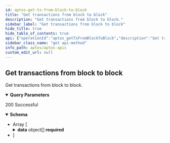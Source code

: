 ```yaml
---
id: aptos-get-tx-from-block-to-block
title: "Get transactions from block to block"
description: "Get transactions from block to block."
sidebar_label: "Get transactions from block to block"
hide_title: true
hide_table_of_contents: true
api: {"operationId":"aptos_getTxFromBlockToBlock","description":"Get transactions from block to block.","parameters":[{"name":"from_block","required":true,"in":"query","description":"The minimum block number from which to get the transfers","example":999,"schema":{"type":"number"}},{"name":"to_block","required":true,"in":"query","description":"The maximum block number from which to get the transfers","example":1000,"schema":{"type":"number"}},{"name":"limit","required":false,"in":"query","description":"Number of item displayed per page, default: 10","schema":{"type":"number"}},{"name":"offset","required":false,"in":"query","description":"Number of skipped item, default: 0","schema":{"type":"number"}}],"responses":{"200":{"description":"200 Successful","content":{"application/json":{"schema":{"type":"array","items":{"type":"object","properties":{"data":{"description":"Array of documents","type":"array","items":{"type":"object","properties":{"blockHeight":{"type":"number","example":1,"description":"blockHeight"},"blockTime":{"format":"date-time","type":"string","example":"2023-06-14 14:14:42.380","description":"blockTime"},"timestamp":{"type":"number","example":1,"description":"timestamp"},"version":{"type":"number","example":1,"description":"version"},"type":{"type":"string","example":"block_metadata_transaction","description":"type"},"hash":{"type":"string","example":"0xbf3d139d0bbe68f1db6d393b135c2ed12ab5ec1635f08b26994180d1e6434dd1","description":"hash"},"sender":{"type":"string","example":"0xe0a2Bd4258D2768837BAa26A28fE71Dc079f84c7","description":"sender"},"sentTo":{"type":"string","example":"0x8b24Eb4E6aAe906058242D83e51fB077370c4720","description":"sentTo"},"function":{"type":"string","example":"function","description":"function"},"amount":{"type":"number","example":1,"description":"amount"},"gas":{"type":"number","example":1,"description":"gas"},"logs":{"description":"The logs of the transaction","type":"array","items":{"type":"object","properties":{"blockHeight":{"type":"number","example":48569766,"description":"blockHeight"},"blockTime":{"format":"date-time","type":"string","example":"2023-06-13 18:17:09.819","description":"blockTime"},"timestamp":{"type":"number","example":1686655029819390,"description":"timestamp"},"txVersion":{"type":"number","example":125033617,"description":"txVersion"},"txHash":{"type":"string","example":"0xdf4b0d8b621cd39e3d3dc4e24f82f0ad045014653aa0ccee9256810e1db3c8ef","description":"txHash"},"txType":{"type":"string","example":"block_metadata_transaction","description":"txType"},"creationNumber":{"type":"number","example":3,"description":"creationNumber"},"accountAddress":{"type":"string","example":"0xb723f7fb05992065f97b0562bf5a6eac95f6044134efd2ee2bf95607eb1942c7","description":"accountAddress"},"sequenceNumber":{"type":"number","example":17,"description":"sequenceNumber"},"type":{"type":"string","example":"0x1::coin::WithdrawEvent","description":"type"},"eventIndex":{"type":"number","example":1,"description":"eventIndex"},"amount":{"type":"number","example":4441891,"description":"amount","nullable":true},"moduleName":{"type":"string","example":"0x6173736574","description":"moduleName","nullable":true},"structName":{"type":"string","example":"0x6173736574","description":"structName","nullable":true},"data":{"type":"string","example":"{\"amount\": \"11385\"}","description":"data"}},"required":["blockHeight","blockTime","timestamp","txVersion","txHash","txType","creationNumber","accountAddress","sequenceNumber","type","eventIndex","amount","moduleName","structName","data"],"title":"LogResponseDto"}}},"required":["blockHeight","blockTime","timestamp","version","type","hash","sender","sentTo","function","amount","gas","logs"],"title":"TransactionResponseDto"}}},"required":["data"],"title":"ListTransactionResponseDto"}}}}}},"tags":["Get transactions"],"security":[{"apiKey":[]}],"method":"get","path":"/v1/transactions/txFromBlockToBlock","servers":[{"url":"https://aptos-mainnet-api.blocklens.io","description":"Aptos Mainnet Dev Server"}],"securitySchemes":{"bearer":{"scheme":"bearer","bearerFormat":"JWT","type":"http"},"basic":{"type":"http","scheme":"basic"},"apiKey":{"type":"apiKey","name":"X-API-KEY","in":"header"}},"info":{"title":"APTOS APIs","description":"Swagger documentation","version":"1.0.0","contact":{}},"postman":{"name":"Get transactions from block to block","description":{"content":"Get transactions from block to block.","type":"text/plain"},"url":{"path":["v1","transactions","txFromBlockToBlock"],"host":["{{baseUrl}}"],"query":[{"disabled":false,"description":{"content":"(Required) The minimum block number from which to get the transfers","type":"text/plain"},"key":"from_block","value":""},{"disabled":false,"description":{"content":"(Required) The maximum block number from which to get the transfers","type":"text/plain"},"key":"to_block","value":""},{"disabled":false,"description":{"content":"Number of item displayed per page, default: 10","type":"text/plain"},"key":"limit","value":""},{"disabled":false,"description":{"content":"Number of skipped item, default: 0","type":"text/plain"},"key":"offset","value":""}],"variable":[]},"header":[{"key":"Accept","value":"application/json"}],"method":"GET","auth":{"type":"apikey","apikey":[{"type":"any","value":"X-API-KEY","key":"key"},{"type":"any","value":"<API Key>","key":"value"},{"type":"any","value":"header","key":"in"}]}}}
sidebar_class_name: "get api-method"
info_path: aptos/aptos-apis
custom_edit_url: null
---
```



## Get transactions from block to block



Get transactions from block to block.

<details style={{"marginBottom":"1rem"}} data-collapsed={false} open={true}><summary style={{}}><strong>Query Parameters</strong></summary><div><ul><ParamsItem className={"paramsItem"} param={{"name":"from_block","required":true,"in":"query","description":"The minimum block number from which to get the transfers","example":999,"schema":{"type":"number"}}}></ParamsItem><ParamsItem className={"paramsItem"} param={{"name":"to_block","required":true,"in":"query","description":"The maximum block number from which to get the transfers","example":1000,"schema":{"type":"number"}}}></ParamsItem><ParamsItem className={"paramsItem"} param={{"name":"limit","required":false,"in":"query","description":"Number of item displayed per page, default: 10","schema":{"type":"number"}}}></ParamsItem><ParamsItem className={"paramsItem"} param={{"name":"offset","required":false,"in":"query","description":"Number of skipped item, default: 0","schema":{"type":"number"}}}></ParamsItem></ul></div></details><div><ApiTabs><TabItem label={"200"} value={"200"}><div>

200 Successful

</div><div><MimeTabs schemaType={"response"}><TabItem label={"application/json"} value={"application/json"}><SchemaTabs><TabItem label={"Schema"} value={"Schema"}><details style={{}} data-collapsed={false} open={true}><summary style={{"textAlign":"left"}}><strong>Schema</strong></summary><div style={{"textAlign":"left","marginLeft":"1rem"}}></div><ul style={{"marginLeft":"1rem"}}><li><div style={{"fontSize":"var(--ifm-code-font-size)","opacity":"0.6","marginLeft":"-.5rem","paddingBottom":".5rem"}}>Array [</div></li><SchemaItem collapsible={true} className={"schemaItem"}><details style={{}}><summary style={{}}><strong>data</strong><span style={{"opacity":"0.6"}}> object[]</span><strong style={{"fontSize":"var(--ifm-code-font-size)","color":"var(--openapi-required)"}}> required</strong></summary><div style={{"marginLeft":"1rem"}}><div style={{"marginTop":".5rem","marginBottom":".5rem"}}>

Array of documents

</div><li><div style={{"fontSize":"var(--ifm-code-font-size)","opacity":"0.6","marginLeft":"-.5rem","paddingBottom":".5rem"}}>Array [</div></li><SchemaItem collapsible={false} name={"blockHeight"} required={true} schemaName={"number"} qualifierMessage={undefined} schema={{"type":"number","example":1,"description":"blockHeight"}}></SchemaItem><SchemaItem collapsible={false} name={"blockTime"} required={true} schemaName={"date-time"} qualifierMessage={undefined} schema={{"format":"date-time","type":"string","example":"2023-06-14 14:14:42.380","description":"blockTime"}}></SchemaItem><SchemaItem collapsible={false} name={"timestamp"} required={true} schemaName={"number"} qualifierMessage={undefined} schema={{"type":"number","example":1,"description":"timestamp"}}></SchemaItem><SchemaItem collapsible={false} name={"version"} required={true} schemaName={"number"} qualifierMessage={undefined} schema={{"type":"number","example":1,"description":"version"}}></SchemaItem><SchemaItem collapsible={false} name={"type"} required={true} schemaName={"string"} qualifierMessage={undefined} schema={{"type":"string","example":"block_metadata_transaction","description":"type"}}></SchemaItem><SchemaItem collapsible={false} name={"hash"} required={true} schemaName={"string"} qualifierMessage={undefined} schema={{"type":"string","example":"0xbf3d139d0bbe68f1db6d393b135c2ed12ab5ec1635f08b26994180d1e6434dd1","description":"hash"}}></SchemaItem><SchemaItem collapsible={false} name={"sender"} required={true} schemaName={"string"} qualifierMessage={undefined} schema={{"type":"string","example":"0xe0a2Bd4258D2768837BAa26A28fE71Dc079f84c7","description":"sender"}}></SchemaItem><SchemaItem collapsible={false} name={"sentTo"} required={true} schemaName={"string"} qualifierMessage={undefined} schema={{"type":"string","example":"0x8b24Eb4E6aAe906058242D83e51fB077370c4720","description":"sentTo"}}></SchemaItem><SchemaItem collapsible={false} name={"function"} required={true} schemaName={"string"} qualifierMessage={undefined} schema={{"type":"string","example":"function","description":"function"}}></SchemaItem><SchemaItem collapsible={false} name={"amount"} required={true} schemaName={"number"} qualifierMessage={undefined} schema={{"type":"number","example":1,"description":"amount"}}></SchemaItem><SchemaItem collapsible={false} name={"gas"} required={true} schemaName={"number"} qualifierMessage={undefined} schema={{"type":"number","example":1,"description":"gas"}}></SchemaItem><SchemaItem collapsible={true} className={"schemaItem"}><details style={{}}><summary style={{}}><strong>logs</strong><span style={{"opacity":"0.6"}}> object[]</span><strong style={{"fontSize":"var(--ifm-code-font-size)","color":"var(--openapi-required)"}}> required</strong></summary><div style={{"marginLeft":"1rem"}}><div style={{"marginTop":".5rem","marginBottom":".5rem"}}>

The logs of the transaction

</div><li><div style={{"fontSize":"var(--ifm-code-font-size)","opacity":"0.6","marginLeft":"-.5rem","paddingBottom":".5rem"}}>Array [</div></li><SchemaItem collapsible={false} name={"blockHeight"} required={true} schemaName={"number"} qualifierMessage={undefined} schema={{"type":"number","example":48569766,"description":"blockHeight"}}></SchemaItem><SchemaItem collapsible={false} name={"blockTime"} required={true} schemaName={"date-time"} qualifierMessage={undefined} schema={{"format":"date-time","type":"string","example":"2023-06-13 18:17:09.819","description":"blockTime"}}></SchemaItem><SchemaItem collapsible={false} name={"timestamp"} required={true} schemaName={"number"} qualifierMessage={undefined} schema={{"type":"number","example":1686655029819390,"description":"timestamp"}}></SchemaItem><SchemaItem collapsible={false} name={"txVersion"} required={true} schemaName={"number"} qualifierMessage={undefined} schema={{"type":"number","example":125033617,"description":"txVersion"}}></SchemaItem><SchemaItem collapsible={false} name={"txHash"} required={true} schemaName={"string"} qualifierMessage={undefined} schema={{"type":"string","example":"0xdf4b0d8b621cd39e3d3dc4e24f82f0ad045014653aa0ccee9256810e1db3c8ef","description":"txHash"}}></SchemaItem><SchemaItem collapsible={false} name={"txType"} required={true} schemaName={"string"} qualifierMessage={undefined} schema={{"type":"string","example":"block_metadata_transaction","description":"txType"}}></SchemaItem><SchemaItem collapsible={false} name={"creationNumber"} required={true} schemaName={"number"} qualifierMessage={undefined} schema={{"type":"number","example":3,"description":"creationNumber"}}></SchemaItem><SchemaItem collapsible={false} name={"accountAddress"} required={true} schemaName={"string"} qualifierMessage={undefined} schema={{"type":"string","example":"0xb723f7fb05992065f97b0562bf5a6eac95f6044134efd2ee2bf95607eb1942c7","description":"accountAddress"}}></SchemaItem><SchemaItem collapsible={false} name={"sequenceNumber"} required={true} schemaName={"number"} qualifierMessage={undefined} schema={{"type":"number","example":17,"description":"sequenceNumber"}}></SchemaItem><SchemaItem collapsible={false} name={"type"} required={true} schemaName={"string"} qualifierMessage={undefined} schema={{"type":"string","example":"0x1::coin::WithdrawEvent","description":"type"}}></SchemaItem><SchemaItem collapsible={false} name={"eventIndex"} required={true} schemaName={"number"} qualifierMessage={undefined} schema={{"type":"number","example":1,"description":"eventIndex"}}></SchemaItem><SchemaItem collapsible={false} name={"amount"} required={true} schemaName={"number"} qualifierMessage={undefined} schema={{"type":"number","example":4441891,"description":"amount","nullable":true}}></SchemaItem><SchemaItem collapsible={false} name={"moduleName"} required={true} schemaName={"string"} qualifierMessage={undefined} schema={{"type":"string","example":"0x6173736574","description":"moduleName","nullable":true}}></SchemaItem><SchemaItem collapsible={false} name={"structName"} required={true} schemaName={"string"} qualifierMessage={undefined} schema={{"type":"string","example":"0x6173736574","description":"structName","nullable":true}}></SchemaItem><SchemaItem collapsible={false} name={"data"} required={true} schemaName={"string"} qualifierMessage={undefined} schema={{"type":"string","example":"{\"amount\": \"11385\"}","description":"data"}}></SchemaItem><li><div style={{"fontSize":"var(--ifm-code-font-size)","opacity":"0.6","marginLeft":"-.5rem"}}>]</div></li></div></details></SchemaItem><li><div style={{"fontSize":"var(--ifm-code-font-size)","opacity":"0.6","marginLeft":"-.5rem"}}>]</div></li></div></details></SchemaItem><li><div style={{"fontSize":"var(--ifm-code-font-size)","opacity":"0.6","marginLeft":"-.5rem"}}>]</div></li></ul></details></TabItem><TabItem label={"Example (from schema)"} value={"Example (from schema)"}><ResponseSamples responseExample={"[\n  {\n    \"data\": [\n      {\n        \"blockHeight\": 1,\n        \"blockTime\": \"2023-06-14 14:14:42.380\",\n        \"timestamp\": 1,\n        \"version\": 1,\n        \"type\": \"block_metadata_transaction\",\n        \"hash\": \"0xbf3d139d0bbe68f1db6d393b135c2ed12ab5ec1635f08b26994180d1e6434dd1\",\n        \"sender\": \"0xe0a2Bd4258D2768837BAa26A28fE71Dc079f84c7\",\n        \"sentTo\": \"0x8b24Eb4E6aAe906058242D83e51fB077370c4720\",\n        \"function\": \"function\",\n        \"amount\": 1,\n        \"gas\": 1,\n        \"logs\": [\n          {\n            \"blockHeight\": 48569766,\n            \"blockTime\": \"2023-06-13 18:17:09.819\",\n            \"timestamp\": 1686655029819390,\n            \"txVersion\": 125033617,\n            \"txHash\": \"0xdf4b0d8b621cd39e3d3dc4e24f82f0ad045014653aa0ccee9256810e1db3c8ef\",\n            \"txType\": \"block_metadata_transaction\",\n            \"creationNumber\": 3,\n            \"accountAddress\": \"0xb723f7fb05992065f97b0562bf5a6eac95f6044134efd2ee2bf95607eb1942c7\",\n            \"sequenceNumber\": 17,\n            \"type\": \"0x1::coin::WithdrawEvent\",\n            \"eventIndex\": 1,\n            \"amount\": 4441891,\n            \"moduleName\": \"0x6173736574\",\n            \"structName\": \"0x6173736574\",\n            \"data\": \"{\\\"amount\\\": \\\"11385\\\"}\"\n          }\n        ]\n      }\n    ]\n  }\n]"} language={"json"}></ResponseSamples></TabItem></SchemaTabs></TabItem></MimeTabs></div></TabItem></ApiTabs></div>
      